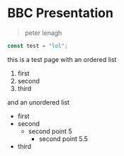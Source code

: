 # BBC Presentation

> peter lenagh

```jsx
const test = "lol";
```

this is a test page with an ordered list

1. first
2. second
3. third

and an unordered list

- first
- second
  - second point 5
    - second point 5.5
- third
